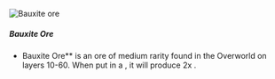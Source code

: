 ![Bauxite ore](/mods/techreborn/bauxite_ore.png)

##### Bauxite Ore


- Bauxite Ore** is an ore of medium rarity found in the
        Overworld on layers 10-60. When put in a
        <Mcitem id="techreborn:grinder"/>, it will
        produce 2x
        <Mcitem id="techreborn:bauxite_dust"/>.

